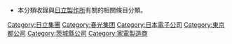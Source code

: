 *本分類收錄與[[日立製作所|日立製作所]]有關的相關條目分類。
{{commonscat|Hitachi}}
[[Category:日立集團|Category:日立集團]]
[[Category:春光集团|Category:春光集团]]
[[Category:日本電子公司|Category:日本電子公司]]
[[Category:東京都公司|Category:東京都公司]]
[[Category:茨城縣公司|Category:茨城縣公司]]
[[Category:家電製造商|Category:家電製造商]]